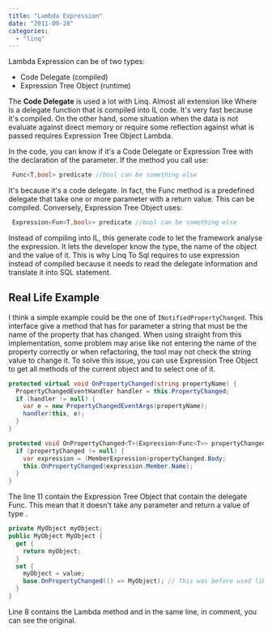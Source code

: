 ```yaml
---
title: "Lambda Expression"
date: "2011-09-28"
categories: 
  - "linq"
---
```


Lambda Expression can be of two types:

- Code Delegate (compiled)
- Expression Tree Object (runtime)

The **Code Delegate** is used a lot with Linq. Almost all extension like Where is a delegate function that is compiled into IL code. It's very fast because it's compiled. On the other hand, some situation when the data is not evaluate against direct memory or require some reflection against what is passed requires Expression Tree Object Lambda.

In the code, you can know if it's a Code Delegate or Expression Tree with the declaration of the parameter. If the method you call use:

```csharp
 Func<T,bool> predicate //bool can be something else 
``` 

It's because it's a code delegate. In fact, the Func method is a predefined delegate that take one or more parameter with a return value. This can be compiled. Conversely, Expression Tree Object uses:

```csharp
 Expression<Fun<T,bool>> predicate //bool can be something else 
``` 

Instead of compiling into IL, this generate code to let the framework analyse the expression. It lets the developer know the type, the name of the object and the value of it. This is why Linq To Sql requires to use expression instead of compiled because it needs to read the delegate information and translate it into SQL statement.

## Real Life Example

I think a simple example could be the one of `INotifiedPropertyChanged`. This interface give a method that has for parameter a string that must be the name of the property that has changed. When using straight from this implementation, some problem may arise like not entering the name of the property correctly or when refactoring, the tool may not check the string value to change it. To solve this issue, you can use Expression Tree Object to get all methods of the current object and to select one of it.

```csharp
protected virtual void OnPropertyChanged(string propertyName) { 
  PropertyChangedEventHandler handler = this.PropertyChanged; 
  if (handler != null) { 
    var e = new PropertyChangedEventArgs(propertyName); 
    handler(this, e); 
  } 
}

protected void OnPropertyChanged<T>(Expression<Func<T>> propertyChanged) { 
  if (propertyChanged != null) { 
    var expression = (MemberExpression)propertyChanged.Body; 
    this.OnPropertyChanged(expression.Member.Name); 
  } 
} 
```

The line 11 contain the Expression Tree Object that contain the delegate Func. This mean that it doesn't take any parameter and return a value of type .

```csharp
private MyObject myObject; 
public MyObject MyObject { 
  get { 
    return myObject; 
  } 
  set { 
    myObject = value; 
    base.OnPropertyChanged(() => MyObject); // This was before used like this : base.OnPropertyChanged("MyObject");
  }
} 
```

Line 8 contains the Lambda method and in the same line, in comment, you can see the original.
